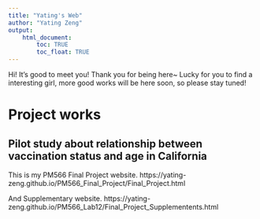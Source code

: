 ```yaml
---
title: "Yating's Web"
author: "Yating Zeng"
output: 
    html_document:
        toc: TRUE
        toc_float: TRUE
---
```


Hi! It's good to meet you! Thank you for being here~
Lucky for you to find a interesting girl, more good works will be here soon, so please stay tuned!

# Project works


## Pilot study about relationship between vaccination status and age in California

This is my PM566 Final Project website. 
https://yating-zeng.github.io/PM566_Final_Project/Final_Project.html

And Supplementary website.
https://yating-zeng.github.io/PM566_Lab12/Final_Project_Supplementents.html

<br>

